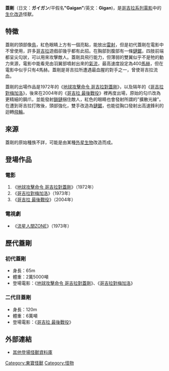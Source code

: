 {{Unreferenced|time=2021-03-23T14:13:26+00:00}}
'''蓋剛'''（日文：'''ガイガン'''/平假名'''"Gaigan"'''/英文：'''Gigan''')，是[[哥吉拉系列電影|哥吉拉系列電影]]中的[[生化改造|生化改造]]怪獸。

== 特徵 ==
蓋剛的頭部像[[鳥|鳥]]，紅色眼睛上方有一個亮點，能放出[[雷射|雷射]]，但是初代蓋剛在電影中不曾使用，許多[[哥吉拉|哥吉拉]]遊戲卻幾乎都有此招。在胸部到腹部有一條[[鏈鋸|鏈鋸]]，四肢前端都呈尖勾狀，可以用來攻擊敵人。蓋剛具飛行能力，但薄弱的雙翼似乎不是牠的動力來源，電影中能看見由羽翼部噴射出來的[[氣流|氣流]]，最高速度設定為400[[馬赫|馬赫]]，但在電影中似乎只有4馬赫。蓋剛是哥吉拉所遭遇最血腥的對手之一，曾使哥吉拉流血。

蓋剛的出場作品是1972年的《[[地球攻擊命令_哥吉拉對蓋剛|地球攻擊命令 哥吉拉對蓋剛]]》，以及隔年的《[[哥吉拉對梅加洛|哥吉拉對梅加洛]]》，後來在2004年的《[[哥吉拉_最後戰役|哥吉拉 最後戰役]]》裡再度出場，原始的勾爪改為更精細的鋼爪，並能發射[[鎖鏈|鎖鏈]]捆住敵人，紅色的眼睛也會發射所謂的"擴散光線"。在遭到哥吉拉打敗後，頭部強化，雙手改造為[[鏈鋸|鏈鋸]]，也能從胸口發射出高速鋒利的迴轉[[飛輪|飛輪]]。

== 來源 ==
蓋剛的原始種族不詳，可能是由某種[[外星生物|外星生物]]改造而成。

== 登場作品 ==

=== 電影 ===
# 《[[地球攻擊命令_哥吉拉對蓋剛|地球攻擊命令 哥吉拉對蓋剛]]》（1972年）
# 《[[哥吉拉對梅加洛|哥吉拉對梅加洛]]》（1973年）
# 《[[哥吉拉_最後戰役|哥吉拉 最後戰役]]》（2004年）

=== 電視劇 ===
* 《[[流星人間ZONE|流星人間ZONE]]》（1973年）

== 歷代蓋剛 ==

=== 初代蓋剛 ===
* 身長：65m
* 體重：2萬5000噸
* 登場電影：《[[地球攻擊命令_哥吉拉對蓋剛|地球攻擊命令 哥吉拉對蓋剛]]》、《[[哥吉拉對梅加洛|哥吉拉對梅加洛]]》

=== 二代目蓋剛 ===
* 身長：120m
* 體重：6萬噸
* 登場電影：《[[哥吉拉_最後戰役|哥吉拉 最後戰役]]》

== 外部連結 ==
*[http://godzillatw.web.fc2.com/anotherkaiju/kaiju.htm 其他登場怪獸資料庫]

{{Godzilla}}
{{東寶怪獸}}

{{DEFAULTSORT:Gigan}}
[[Category:東寶怪獸|Category:東寶怪獸]]
[[Category:怪物|Category:怪物]]